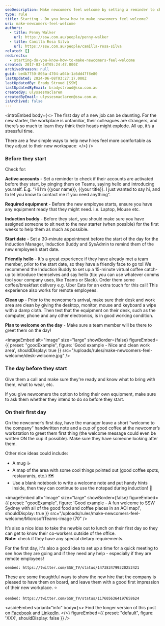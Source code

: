```yaml
---
seoDescription: Make newcomers feel welcome by setting a reminder to check their accounts, ensuring required equipment, assigning an induction buddy, and planning a friendly hello on their first day.
type: rule
title: Starting - Do you know how to make newcomers feel welcome?
uri: make-newcomers-feel-welcome
authors:
  - title: Penny Walker
    url: https://ssw.com.au/people/penny-walker
  - title: Camilla Rosa Silva
    url: https://ssw.com.au/people/camilla-rosa-silva
related: []
redirects:
  - starting-do-you-know-how-to-make-newcomers-feel-welcome
created: 2017-03-14T05:24:47.000Z
archivedreason: null
guid: be4b7750-805a-4704-a04b-1a6dd47f8e80
lastUpdated: 2024-06-08T03:27:17.000Z
lastUpdatedBy: Brady Stroud [SSW]
lastUpdatedByEmail: bradystroud@ssw.com.au
createdBy: ulyssesmaclaren
createdByEmail: ulyssesmaclaren@ssw.com.au
isArchived: false
---
```


<introEmbed
  body={<>
The first day of a new job can be daunting. For the new starter, the workplace is unfamiliar, their colleagues are strangers, and there’s so much to learn they think their heads might explode. All up, it’s a stressful time.

There are a few simple ways to help new hires feel more comfortable as they adjust to their new workspace:
  </>}
/>
### Before they start

Check for:

**Active accounts** - Set a reminder to check if their accounts are activated before they start, by pinging them on Teams, saying hello and introducing yourself. E.g. “Hi I’m &#123;&#123;your name&#125;&#125;, &#123;&#123;your title&#125;&#125;. I just wanted to say hi, and to let you know to contact me if you need anything”.

**Required equipment** - Before the new employee starts, ensure you have any equipment ready that they might need. i.e. Laptop, Mouse etc.

**Induction buddy** - Before they start, you should make sure you have assigned someone to sit next to the new starter (when possible) for the first weeks to help them as much as possible.

**Start date** - Set a 30-minute appointment before the start of the day for the Induction Manager, Induction Buddy and SysAdmin to remind them of the new employee’s start date.

**Friendly hello** - It's a great experience if they have already met a team member, prior to the start date, so they have a friendly face to go to! We recommend the Induction Buddy to set up a 15-minute virtual coffee catch-up to introduce themselves and say hello (tip: you can use whatever comms tool your company uses, like Teams or Slack). Order them some coffee/breakfast delivery e.g. Uber Eats for an extra touch for this call! This experience also works for remote employees.

**Clean up** - Prior to the newcomer’s arrival, make sure their desk and work area are clean by giving the desktop, monitor, mouse and keyboard a wipe with a damp cloth. Then test that the equipment on their desk, such as the computer, phone and any other electronics, is in good working condition.

**Plan to welcome on the day** - Make sure a team member will be there to greet them on the day!

<imageEmbed
  alt="Image"
  size="large"
  showBorder={false}
  figureEmbed={{
    preset: "goodExample",
    figure: 'Good example - Nice and clean work area',
    shouldDisplay: true
  }}
  src="/uploads/rules/make-newcomers-feel-welcome/desk-welcome.jpg"
/>

### The day before they start

Give them a call and make sure they're ready and know what to bring with them, what to wear, etc.

If you give newcomers the option to bring their own equipment, make sure to ask them whether they intend to do so before they start.

### On their first day

On the newcomer’s first day, have the manager leave a short “welcome to the company” handwritten note and a cup of good coffee at the newcomer’s workstation to greet them first thing (the welcome message could even be written ON the cup if possible). Make sure they have someone looking after them.

Other nice ideas could include:

- A mug ☕
- A map of the area with some cool things pointed out (good coffee spots, restaurants, etc.) 🗺️
- Use a blank notebook to write a welcome note and put handy hints inside, then they can continue to use the notepad during induction! 📓

<imageEmbed
  alt="Image"
  size="large"
  showBorder={false}
  figureEmbed={{
    preset: "goodExample",
    figure: 'Good example - A fun welcome to SSW Sydney with all of the good food and coffee places in an AOI map!',
    shouldDisplay: true
  }}
  src="/uploads/rules/make-newcomers-feel-welcome/MicrosoftTeams-image (70"
/>

It’s also a nice idea to take the newbie out to lunch on their first day so they can get to know their co-workers outside of the office.\
**Note:** check if they have any special dietary requirements.

For the first day, it's also a good idea to set up a time for a quick meeting to see how they are going and if they need any help - especially if they are remote employees!

`oembed: https://twitter.com/SSW_TV/status/1473834799320252421`

These are some thoughtful ways to show the new hire that the company is pleased to have them on board, and leave them with a good first impression of their new workplace. ⭐

`oembed: https://twitter.com/SSW_TV/status/1176056364197658624`

<asideEmbed
  variant="info"
  body={<>
    Find the longer version of this post on [Facebook](https://www.facebook.com/SSW.page/photos/pb.120920301257947.-2207520000.1569264924./3020784747938140/?type=1&theater) and [LinkedIn](https://www.linkedin.com/posts/ssw_the-1st-day-of-a-new-job-can-be-daunting-activity-6581822083670642688-DFTl).
  </>}
  figureEmbed={{
    preset: "default",
    figure: 'XXX',
    shouldDisplay: false
  }}
/>
